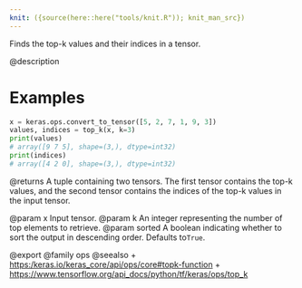 ```yaml
---
knit: ({source(here::here("tools/knit.R")); knit_man_src})
---
```

Finds the top-k values and their indices in a tensor.

@description

# Examples
```python
x = keras.ops.convert_to_tensor([5, 2, 7, 1, 9, 3])
values, indices = top_k(x, k=3)
print(values)
# array([9 7 5], shape=(3,), dtype=int32)
print(indices)
# array([4 2 0], shape=(3,), dtype=int32)
```

@returns
A tuple containing two tensors. The first tensor contains the
top-k values, and the second tensor contains the indices of the
top-k values in the input tensor.

@param x Input tensor.
@param k An integer representing the number of top elements to retrieve.
@param sorted A boolean indicating whether to sort the output in
descending order. Defaults to`True`.

@export
@family ops
@seealso
+ <https:/keras.io/keras_core/api/ops/core#topk-function>
+ <https://www.tensorflow.org/api_docs/python/tf/keras/ops/top_k>
